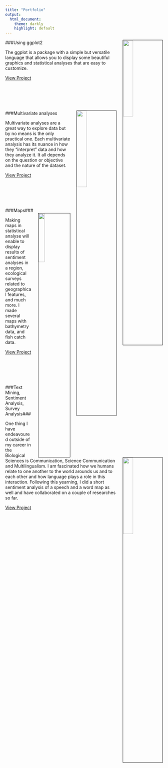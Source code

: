 ---
title: "Portfolio"
output: 
  html_document:
    theme: darkly
    highlight: default
---

###Using ggplot2
<img src="images/n_corr_morales.png" style="width:25%; border:1px solid; margin-left: 20px" align="right">  

The ggplot is a package with a simple but versatile language that allows you to display some beautiful graphics and statistical analyses that are easy to customize.

<a href=ggplot.html class="btn btn-success">View Project</a>  
  
<br/>
<br/>
<br/>
<br/>

###Multivariate analyses
<img src="images/elenapca.png" style="width:25%; border:1px solid; margin-left: 20px" align="right">  
  
Multivariate analyses are a great way to explore data but by no means is the only practical one. Each multivariate analysis has its nuance in how they "interpret" data and how they analyze it. It all depends on the question or objective and the nature of the dataset.  
  
<a href=multivariate.html class="btn btn-success">View Project</a>  
  
<br/>
<br/>
<br/>
<br/>

###Maps###
<img src="images/cog_biomass.png" style="width:20%; border:1px solid; margin-left: 20px"
align="right">  
  
Making maps in statistical analyse will enable to display results of sentiment analyses in a region, ecological surveys related to geographical features, and much more. I made several maps with bathymetry data, and fish catch data.  
  
<a href=maps.html class="btn btn-success">View Project</a>  
  
<br/>
<br/>
<br/>
<br/>

###Text Mining, Sentiment Analysis, Survey Analysis###
<img src="images/wd.png" style="width:25%; border:1px solid; margin-left: 20px" 
align="right">  
  
One thing I have endeavoured outside of my career in the Biological Sciences is Communication, Science Communication and Multilingualism. I am fascinated how we humans relate to one another to the world arounds us and to each other and how language plays a role in this interaction. Following this yearning, I did a short sentiment analysis of a speech and a word map as well and have collaborated on a couple of researches so far. 
  
<a href=sentiment.html class="btn btn-success">View Project</a>  

<br/>
<br/>
<br/>
<br/>
